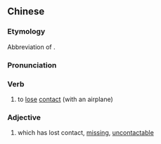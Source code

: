 {{also|失联}}
==Chinese==
{{zh-forms|s=失联}}

===Etymology===
{{zh-compound|失|聯|to lose|connection, contact}} Abbreviation of {{lang|zh|[[失去]][[聯繫]]}}.

===Pronunciation===
{{zh-pron
|m=shīlián
|cat=v,a
}}

===Verb===
{{zh-verb}}

# {{lb|zh|neologism}} to [[lose]] [[contact]] (with an airplane)

===Adjective===
{{zh-adj}}

# {{lb|zh|neologism}} which has lost contact, [[missing]], [[uncontactable]]